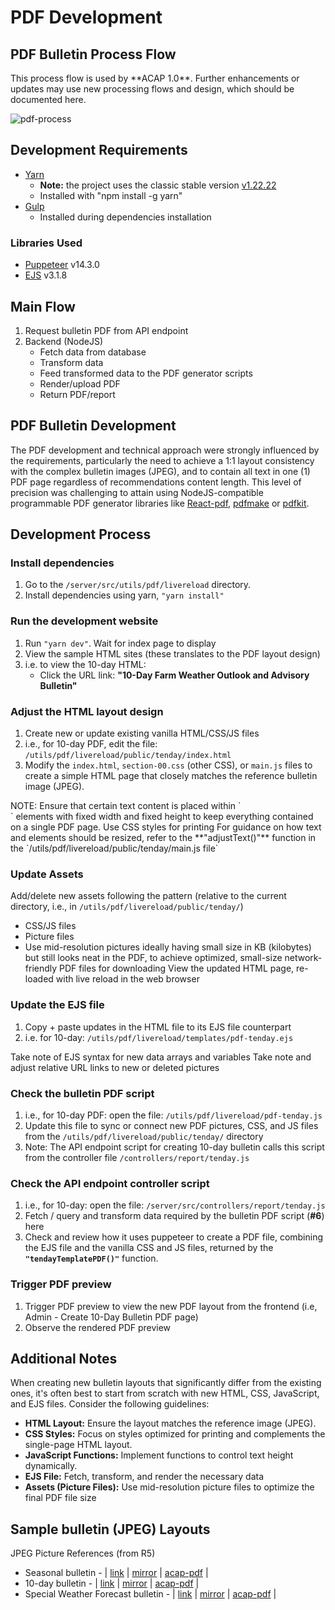 
# PDF Development

## PDF Bulletin Process Flow

<Callout type="info" emoji="ℹ️">
This process flow is used by **ACAP 1.0**. Further enhancements or updates may use new processing flows and design, which should be documented here.
</Callout>

![pdf-process](https://firebasestorage.googleapis.com/v0/b/assets-cms.appspot.com/o/users%2FAwryJ0MU8zdxQFh9y0L0x2sSt8z1%2Fla11qNSxCH88jASOnkfd_thumbnail?alt=media&token=3a305baf-1b7f-4d62-a56c-7b0657567044)

## Development Requirements

- [Yarn](https://yarnpkg.com/)
   - **Note:** the project uses the classic stable version [v1.22.22](https://classic.yarnpkg.com/lang/en/docs/install/#windows-stable)
   - Installed with "npm install -g yarn"
- [Gulp](https://gulpjs.com/)
   - Installed during dependencies installation


### Libraries Used

- [Puppeteer](https://pptr.dev/) v14.3.0
- [EJS](https://ejs.co/) v3.1.8

## Main Flow

1. Request bulletin PDF from API endpoint
2. Backend (NodeJS)
   - Fetch data from database
   - Transform data
   - Feed transformed data to the PDF generator scripts
   - Render/upload PDF
   - Return PDF/report

## PDF Bulletin Development

The PDF development and technical approach were strongly influenced by the requirements, particularly the need to achieve a 1:1 layout consistency with the complex bulletin images (JPEG), and to contain all text in one (1) PDF page regardless of recommendations content length. This level of precision was challenging to attain using NodeJS-compatible programmable PDF generator libraries like [React-pdf](https://react-pdf.org/), [pdfmake](https://www.npmjs.com/package/pdfmake) or [pdfkit](https://pdfkit.org/).

## Development Process

<Steps>

### Install dependencies

1. Go to the `/server/src/utils/pdf/livereload` directory.
2. Install dependencies using yarn, `"yarn install"`

### Run the development website

1. Run `"yarn dev"`. Wait for index page to display
2. View the sample HTML sites (these translates to the PDF layout design)
3. i.e. to view the 10-day HTML:
   - Click the URL link: **"10-Day Farm Weather Outlook and Advisory Bulletin"**

### Adjust the HTML layout design

1. Create new or update existing vanilla HTML/CSS/JS files
2. i.e., for 10-day PDF, edit the file: `/utils/pdf/livereload/public/tenday/index.html`
3. Modify the `index.html`, `section-00.css` (other CSS), or `main.js` files to create a simple HTML page that closely matches the reference bulletin image (JPEG).

<Callout type="info">
NOTE: Ensure that certain text content is placed within `<div>` elements with fixed width and fixed height to keep everything contained on a single PDF page.
Use CSS styles for printing
</Callout>

<Callout>
For guidance on how text and elements should be resized, refer to the **"adjustText()"** function in the `/utils/pdf/livereload/public/tenday/main.js file`
</Callout>

### Update Assets

Add/delete new assets following the pattern (relative to the current directory, i.e., in `/utils/pdf/livereload/public/tenday/`)

- CSS/JS files
- Picture files
- Use mid-resolution pictures ideally having small size in KB (kilobytes) but still looks neat in the PDF, to achieve optimized, small-size network-friendly PDF files for downloading
View the updated HTML page, re-loaded with live reload in the web browser

### Update the EJS file

1. Copy + paste updates in the HTML file to its EJS file counterpart
2. i.e. for 10-day: `/utils/pdf/livereload/templates/pdf-tenday.ejs`

<Callout type="info">
Take note of EJS syntax for new data arrays and variables
Take note and adjust relative URL links to new or deleted pictures
</Callout>

### Check the bulletin PDF script

1. i.e., for 10-day PDF: open the file: `/utils/pdf/livereload/pdf-tenday.js`
2. Update this file to sync or connect new PDF pictures, CSS, and JS files from the `/utils/pdf/livereload/public/tenday/` directory
3. Note: The API endpoint script for creating 10-day bulletin calls this script from the controller file `/controllers/report/tenday.js`

### Check the API endpoint controller script

1. i.e., for 10-day: open the file: `/server/src/controllers/report/tenday.js`
2. Fetch / query and transform data required by the bulletin PDF script (**#6**) here
3. Check and review how it uses puppeteer to create a PDF file, combining the EJS file and the vanilla CSS and JS files, returned by the **`"tendayTemplatePDF()"`** function.

### Trigger PDF preview

1. Trigger PDF preview to view the new PDF layout from the frontend (i.e, Admin - Create 10-Day Bulletin PDF page)
2. Observe the rendered PDF preview

</Steps>

## Additional Notes

When creating new bulletin layouts that significantly differ from the existing ones, it's often best to start from scratch with new HTML, CSS, JavaScript, and EJS files. Consider the following guidelines:

- **HTML Layout:** Ensure the layout matches the reference image (JPEG).
- **CSS Styles:** Focus on styles optimized for printing and complements the single-page HTML layout.
- **JavaScript Functions:** Implement functions to control text height dynamically.
- **EJS File:** Fetch, transform, and render the necessary data
- **Assets (Picture Files):** Use mid-resolution picture files to optimize the final PDF file size

## Sample bulletin (JPEG) Layouts

JPEG Picture References (from R5)

- Seasonal bulletin - | [link](https://www.facebook.com/daamiarfo5/photos/pb.100081488360994.-2207520000/1592305051122245/?type=3) | [mirror](https://firebasestorage.googleapis.com/v0/b/assets-cms.appspot.com/o/users%2FAwryJ0MU8zdxQFh9y0L0x2sSt8z1%2Fchj3Xf2bfKevTDC6wiPf_thumbnail?alt=media&token=82cc0e6d-1106-4a59-a093-51eb9bd4ee9f) | [acap-pdf](https://firebasestorage.googleapis.com/v0/b/assets-cms.appspot.com/o/users%2FAwryJ0MU8zdxQFh9y0L0x2sSt8z1%2FuYvIyZMVmQJeC1YmUE4C_file?alt=media&token=eaeed002-9d3a-4124-a191-045c0c545bd8) |
- 10-day bulletin - | [link](https://www.facebook.com/photo.php?fbid=300180632708213&set=pb.100081488360994.-2207520000&type=3) | [mirror](https://firebasestorage.googleapis.com/v0/b/assets-cms.appspot.com/o/users%2FAwryJ0MU8zdxQFh9y0L0x2sSt8z1%2F3rxIorhR1b3diTMAPfQp_thumbnail?alt=media&token=3cf9d79d-b232-4fee-aaa2-6d6620c98342) | [acap-pdf](https://firebasestorage.googleapis.com/v0/b/assets-cms.appspot.com/o/users%2FAwryJ0MU8zdxQFh9y0L0x2sSt8z1%2Fwt062XBVBtVIQ4i2PLWz_file?alt=media&token=4a3c5d26-8576-4768-9623-596af8592ac4) |
- Special Weather Forecast bulletin - | [link](https://www.facebook.com/photo.php?fbid=329712193088390&set=pb.100081488360994.-2207520000&type=3) | [mirror](https://firebasestorage.googleapis.com/v0/b/assets-cms.appspot.com/o/users%2FAwryJ0MU8zdxQFh9y0L0x2sSt8z1%2FtHxfc7HqpNNG7mr63U3w_thumbnail?alt=media&token=11b660dc-50c2-48b4-b248-1fa9ca7d82c7) | [acap-pdf](https://firebasestorage.googleapis.com/v0/b/assets-cms.appspot.com/o/users%2FAwryJ0MU8zdxQFh9y0L0x2sSt8z1%2FYXMh4Ti7E3ytJ6HAwtHe_file?alt=media&token=5432cffc-7ff9-43c9-b156-016394ca505a) |